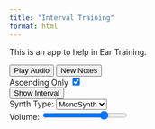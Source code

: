```yaml
---
title: "Interval Training"
format: html
---
```



```{=html}
<head>
    <meta charset="utf-8">
    <meta name="viewport" content="width=device-width, initial-scale=1">
    <link rel="stylesheet" href="https://maxcdn.bootstrapcdn.com/bootstrap/3.4.1/css/bootstrap.min.css">
    <script src="https://ajax.googleapis.com/ajax/libs/jquery/3.7.1/jquery.min.js"></script>
    <script src="https://maxcdn.bootstrapcdn.com/bootstrap/3.4.1/js/bootstrap.min.js"></script>
    <script src="https://cdnjs.cloudflare.com/ajax/libs/tone/14.8.49/Tone.min.js"
        integrity="sha512-Siyxh4gyNM5SaERNa9BOZSPcu/auHyFUWn9OVFD7MxI3/dVPQklE7tfqS+pLmPHF1zo6UdDaJAp/thihrf0c7w=="
        crossorigin="anonymous" referrerpolicy="no-referrer"></script>

    <!-- Must be loaded in this order. -->
    <script src="utils.js"></script>
    <script src="constants.js"></script>
    <script src="intervalTraining.js"></script>
    <script>
        $(document).ready(function () {
            $("#interval-btn").click(function () {
                $("#interval-val").toggle();
            });
            $("#reset-btn").click(function () {
                noteReset();
                $("#interval-val").hide()
            });
            $("#play-btn").click(function () {
                let ascendingOnly = document.getElementById("ascending-ckbx").checked;
                let synthNameElement = document.getElementById("synth-name-select")
                var synthName = synthNameElement.options[synthNameElement.selectedIndex].value;
                let volume = document.getElementById("volume-control").value;
                playNotes(ascendingOnly, synthName, volume);
            });
        });
    </script>
</head>
```

This is an app to help in Ear Training.

```{=html}
<div class="container">
    <div class="row">
        <div class="col-sm-4">
            <button id="play-btn">Play Audio</button>
            <button id="reset-btn">New Notes</button>
        </div>
        <div class="col-sm-6">
            <label for="ascending-ckbx">Ascending Only</label>
            <input type="checkbox" id="ascending-ckbx" checked="True" />
        </div>
    </div>

    <div class="row">
        <div class="col-sm-4">
        <button id="interval-btn">Show Interval</button>
        </div>
        <div class="col-sm-6">
            <label for="synthName">Synth Type:</label>
            <select name="synthName" id="synth-name-select">
                <option value="monosynth" selected="selected">MonoSynth</option>
                <option value="standard">Standard</option>
                <option value="amsynth">AM Synth</option>
                <option value="fmsynth">FM Synth</option>
            </select>
        </div>
    </div>
    <div class="row">
        <div class="col-sm-4"></div>
        <div class="col-sm-6">
            <label for="volume-control">Volume:</label>
            <input type="range" id="volume-control" 
                   step="5" min="-40" max="0" value="-10" 
                   style="width: 150px;">
        </div>
    </div>
</div>



<div>
    <span class="answer-text">
        <p id="interval-val" style="display:none;"></p>
    </span>
</div>




```